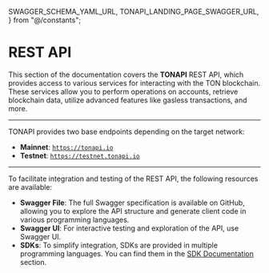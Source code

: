   SWAGGER_SCHEMA_YAML_URL,
  TONAPI_LANDING_PAGE_SWAGGER_URL,
} from "@/constants";

# REST API

This section of the documentation covers the **TONAPI** REST API, which provides access to various services for interacting with the TON blockchain. These services allow you to perform operations on accounts, retrieve blockchain data, utilize advanced features like gasless transactions, and more.

---

TONAPI provides two base endpoints depending on the target network:

- **Mainnet**: [`https://tonapi.io`](https://tonapi.io)
- **Testnet**: [`https://testnet.tonapi.io`](https://testnet.tonapi.io)

---

To facilitate integration and testing of the REST API, the following resources are available:

- **Swagger File**: The full Swagger specification is available on <ExternalLink href={SWAGGER_SCHEMA_YAML_URL}>GitHub</ExternalLink>, allowing you to explore the API structure and generate client code in various programming languages.
- **Swagger UI**: For interactive testing and exploration of the API, use <ExternalLink href={TONAPI_LANDING_PAGE_SWAGGER_URL}>Swagger UI</ExternalLink>.
- **SDKs**: To simplify integration, SDKs are provided in multiple programming languages. You can find them in the [SDK Documentation](/tonapi/sdk) section.
